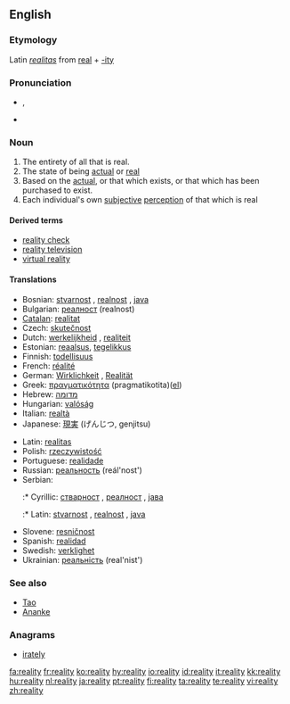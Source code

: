 ==English==

===Etymology===
Latin ''[[realitas]]'' from [[real]] + [[-ity]]

===Pronunciation===
* {{IPA|/ɹiˈæləti/}}, {{SAMPA|/ri"{l@ti/}}
* {{audio|en-us-reality.ogg|Audio (US)}}

===Noun===
{{en-noun|realit|ies}}

# The entirety of all that is real.
# The state of being [[actual]] or [[real]]
# Based on the [[actual]], or that which exists, or that which has been purchased to exist.
# Each individual's own [[subjective]] [[perception]] of that which is real

====Derived terms====
* [[reality check]]
* [[reality television]]
* [[virtual reality]]

====Translations====
{{top}}
* Bosnian: [[stvarnost]] {{f}}, [[realnost]] {{f}}, [[java]] {{f}}
* Bulgarian: [[реалност]] (realnost)
* [[Catalan]]: [[realitat]]
* Czech: [[skutečnost]] {{f}}
* Dutch: [[werkelijkheid]] {{f}}, [[realiteit]] {{f}}
* Estonian: [[reaalsus]], [[tegelikkus]]
* Finnish: [[todellisuus]]
* French: [[réalité]]
* German: [[Wirklichkeit]] {{f}}, [[Realität]] {{f}}
* Greek: [[πραγματικότητα]] (pragmatikotita)([[:el:Πραγματικότητα|el]])
* Hebrew: [[מדומה]]
* Hungarian: [[valóság]]
* Italian: [[realtà]]
* Japanese: [[現実]] (げんじつ, genjitsu)
{{mid}}
* Latin: [[realitas]] {{f}}
* Polish: [[rzeczywistość]] {{f}}
* Portuguese: [[realidade]]
* Russian: [[реальность]] (reál'nost')
* Serbian:
*:* Cyrillic: [[стварност]] {{f}}, [[реалност]] {{f}}, [[јава]] {{f}}
*:* Latin: [[stvarnost]] {{f}}, [[realnost]] {{f}}, [[java]] {{f}}
* Slovene: [[resničnost]] {{f}}
* Spanish: [[realidad]]
* Swedish: [[verklighet]] {{c}}
* Ukrainian: [[реальність]] (real'nist')
{{bottom}}

===See also===
* [[Tao]]
* [[Ananke]]

===Anagrams===
* [[irately]]

[[fa:reality]]
[[fr:reality]]
[[ko:reality]]
[[hy:reality]]
[[io:reality]]
[[id:reality]]
[[it:reality]]
[[kk:reality]]
[[hu:reality]]
[[nl:reality]]
[[ja:reality]]
[[pt:reality]]
[[fi:reality]]
[[ta:reality]]
[[te:reality]]
[[vi:reality]]
[[zh:reality]]
